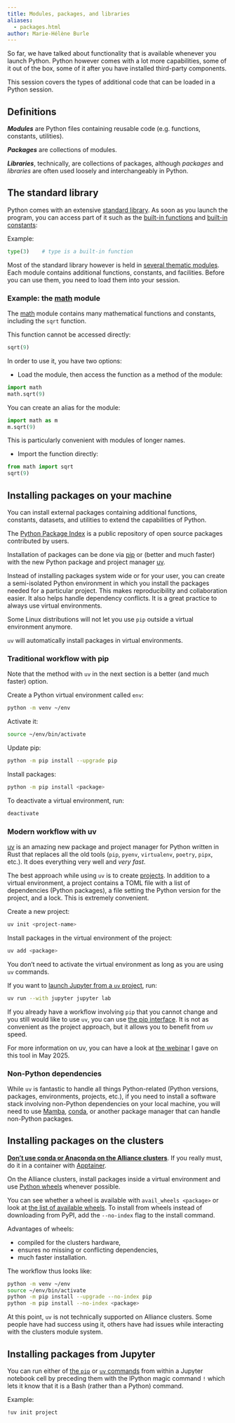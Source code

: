```yaml
---
title: Modules, packages, and libraries
aliases:
  - packages.html
author: Marie-Hélène Burle
---
```


:::{.def}

So far, we have talked about functionality that is available whenever you launch Python. Python however comes with a lot more capabilities, some of it out of the box, some of it after you have installed third-party components.

This session covers the types of additional code that can be loaded in a Python session.

:::

## Definitions

***Modules*** are Python files containing reusable code (e.g. functions, constants, utilities).

***Packages*** are collections of modules.

***Libraries***, technically, are collections of packages, although *packages* and *libraries* are often used loosely and interchangeably in Python.

## The standard library

Python comes with an extensive [standard library](https://docs.python.org/3/library/index.html#library-index). As soon as you launch the program, you can access part of it such as the [built-in functions](https://docs.python.org/3/library/functions.html) and [built-in constants](https://docs.python.org/3/library/constants.html):

:::{.example}

Example:

:::

```python
type(3)    # type is a built-in function
```

Most of the standard library however is held in [several thematic modules](https://docs.python.org/3/py-modindex.html). Each module contains additional functions, constants, and facilities. Before you can use them, you need to load them into your session.

### Example: the [math](https://docs.python.org/3/library/math.html) module

The [math](https://docs.python.org/3/library/math.html) module contains many mathematical functions and constants, including the `sqrt` function.

This function cannot be accessed directly:

```python
sqrt(9)
```

In order to use it, you have two options:

- Load the module, then access the function as a method of the module:

```python
import math
math.sqrt(9)
```

:::{.notenoit}

You can create an alias for the module:

```python
import math as m
m.sqrt(9)
```

This is particularly convenient with modules of longer names.

:::

- Import the function directly:

```python
from math import sqrt
sqrt(9)
```

## Installing packages on your machine

You can install external packages containing additional functions, constants, datasets, and utilities to extend the capabilities of Python.

The [Python Package Index](https://pypi.org/) is a public repository of open source packages contributed by users.

Installation of packages can be done via [pip](https://pip.pypa.io/en/stable/) or (better and much faster) with the new Python package and project manager [uv](https://docs.astral.sh/uv/).

Instead of installing packages system wide or for your user, you can create a semi-isolated Python environment in which you install the packages needed for a particular project. This makes reproducibility and collaboration easier. It also helps handle dependency conflicts. It is a great practice to always use virtual environments.

:::{.note}

Some Linux distributions will not let you use `pip` outside a virtual environment anymore.

`uv` will automatically install packages in virtual environments.

:::

### Traditional workflow with pip

:::{.note}

Note that the method with `uv` in the next section is a better (and much faster) option.

:::

Create a Python virtual environment called `env`:

```.bash
python -m venv ~/env
```

Activate it:

```.bash
source ~/env/bin/activate
```

Update pip:

```.bash
python -m pip install --upgrade pip
```

Install packages:

```.bash
python -m pip install <package>
```

To deactivate a virtual environment, run:

```.bash
deactivate
```

### Modern workflow with uv

[uv](https://docs.astral.sh/uv/) is an amazing new package and project manager for Python written in Rust that replaces all the old tools (`pip`, `pyenv`, `virtualenv`, `poetry`, `pipx`, etc.). It does everything very well and *very fast*.

The best approach while using `uv` is to create [projects](https://docs.astral.sh/uv/guides/projects/). In addition to a virtual environment, a project contains a TOML file with a list of dependencies (Python packages), a file setting the Python version for the project, and a lock. This is extremely convenient.

Create a new project:

```.bash
uv init <project-name>
```

Install packages in the virtual environment of the project:

```.bash
uv add <package>
```

:::{.note}

You don't need to activate the virtual environment as long as you are using `uv` commands.

:::

If you want to [launch Jupyter from a `uv` project](https://docs.astral.sh/uv/guides/integration/jupyter/), run:

```.bash
uv run --with jupyter jupyter lab
```

If you already have a workflow involving `pip` that you cannot change and you still would like to use `uv`, you can use [the pip interface](https://docs.astral.sh/uv/pip/). It is not as convenient as the project approach, but it allows you to benefit from `uv` speed.

:::{.note}

For more information on uv, you can have a look at [the webinar](https://mint.westdri.ca/python/wb_uv) I gave on this tool in May 2025.

:::

### Non-Python dependencies

While `uv` is fantastic to handle all things Python-related (Python versions, packages, environments, projects, etc.), if you need to install a software stack involving non-Python dependencies on your local machine, you will need to use [Mamba](https://mamba.readthedocs.io/en/latest/), [conda](https://docs.conda.io/projects/conda/en/stable/), or another package manager that can handle non-Python packages.

## Installing packages on the clusters

[**Don't use conda or Anaconda on the Alliance clusters**](https://docs.alliancecan.ca/wiki/Anaconda/en). If you really must, do it in a container with [Apptainer](https://docs.alliancecan.ca/wiki/Apptainer).

On the Alliance clusters, install packages inside a virtual environment and use [Python wheels](https://pythonwheels.com/) whenever possible.

You can see whether a wheel is available with `avail_wheels <package>` or look at [the list of available wheels](https://docs.alliancecan.ca/wiki/Available_Python_wheels). To install from wheels instead of downloading from PyPI, add the `--no-index` flag to the install command.

Advantages of wheels:

- compiled for the clusters hardware,
- ensures no missing or conflicting dependencies,
- much faster installation.

The workflow thus looks like:

```.bash
python -m venv ~/env
source ~/env/bin/activate
python -m pip install --upgrade --no-index pip
python -m pip install --no-index <package>
```

:::{.note}

At this point, `uv` is not technically supported on Alliance clusters. Some people have had success using it, others have had issues while interacting with the clusters module system.

:::

## Installing packages from Jupyter

You can run either of [the `pip`](#traditional-workflow-with-pip) or [`uv` commands](#modern-workflow-with-uv) from within a Jupyter notebook cell by preceding them with the IPython magic command `!` which lets it know that it is a Bash (rather than a Python) command.

:::{.example}

Example:

:::

```.bash
!uv init project
```
